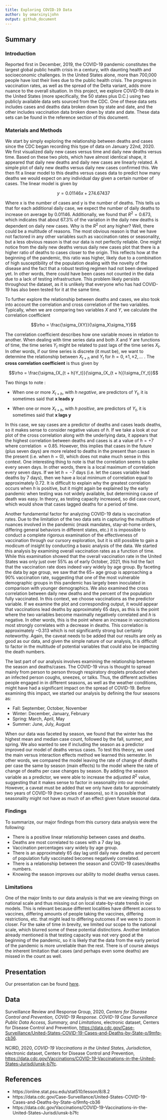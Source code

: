 ```yaml
---
title: Exploring COVID-19 Data
author: by omarxinyijohn
output: github_document
---
```


## Summary

### Introduction

Reported first in December, 2019, the COVID-19 pandemic constitutes the largest global public health crisis in a century, with daunting health and socioeconomic challenges. In the United States alone, more than 700,000 people have lost their lives due to the public health crisis. The progress in vaccination rates, as well as the spread of the Delta variant, adds more nuance to the overall situation. In this project, we explore COVID-19 data in the United States (more specifically, the 50 states plus D.C.) using two publicly available data sets sourced from the CDC. One of these data sets includes cases and deaths data broken down by state and date, and the other includes vaccination data broken down by state and date. These data sets can be found in the reference section of this document. 

### Materials and Methods

We start by simply exploring the relationship between deaths and cases since the CDC began recording this type of data on January 22nd, 2020. We first visualized daily new cases versus time and daily new deaths versus time. Based on these two plots, which have almost identical shape, it appeared that daily new deaths and daily new cases are linearly related. A simple plot of daily new deaths versus daily new cases confirmed this. We then fit a linear model to this deaths versus cases data to predict how many deaths we would expect on any individual day given a certain number of cases. The linear model is given by 

$$y = 0.01146x + 274.67437$$

Where x is the number of cases and y is the number of deaths. This tells us that for each additional daily case, we expect the number of daily deaths to increase on average by 0.01146. Additionally, we found that $R^2 = 0.673$, which indicates that about 67.3% of the variation in the daily new deaths is dependent on daily new cases. Why is the $R^2$ not any higher? Well, there could be a multitude of reasons. The most obvious reason is that we have not factored in any other variables such as vaccination rates or seasonality, but a less obvious reason is that our data is not perfectly reliable. One might notice from the daily new deaths versus daily new cases plot that there is a higher ratio of deaths to cases closer to the origin. This reflects how at the beginning of the pandemic, this ratio was higher, likely due to a combination of high susceptibility of the population dealing with the novelty of the disease and the fact that a robust testing regimen had not been developed yet. In other words, there could have been cases not counted in the data due to a lack of testing infrastructure. This problem likely persists throughout the dataset, as it is unlikely that everyone who has had COVID-19 has also been tested for it at the same time. 

To further explore the relationship between deaths and cases, we also took into account the correlation and cross correlation of the two variables. Typically, when we are comparing two variables $X$ and $Y$, we calculate the correlation coefficient

$$\rho = \frac{\sigma_{XY}}{\sigma_X\sigma_Y}$$ 

The correlation coefficient describes how one variable moves in relation to 
another. When dealing with time series data and both $X$ and $Y$ 
are functions of time, the time series $Y_t$ might be related to past lags of 
the time series $X_t$. In other words, if our time series is discrete 
(it must be), we want to determine the relationship between $X_{t + h}$ and
$Y_t$ for $h = 0, \pm 1, \pm 2, ...$ . The **cross correlation coefficient** is 
thus given by 

$$\rho = \frac{\sigma_{X_{t + h}Y_t}}{\sigma_{X_{t + h}}\sigma_{Y_t}}$$ 

Two things to note :

- When one or more $X_{t + h}$, with $h$ *negative*, are predictors of $Y_t$, 
it is sometimes said that **x leads y**

- When one or more $X_{t + h}$, with $h$ *positive*, are predictors of $Y_t$, 
it is sometimes said that **x lags y** 

In this case, we say cases are a predictor of deaths and cases leads deaths, so it makes sense to consider negative values of $h$. If we take a look at our plot of the cross correlation along with the underlying data, it appears that the highest correlation between deaths and cases is at a value of $h = +7$ where correlation $\approx 0.85$. However, this implies that cases in the future (plus seven days) are more related to deaths in the present than cases in the present (i.e. when $h = 0$), which does not make much sense in this context. One interesting thing to note is that the correlation seems to spike every seven days. In other words, there is a local maximum of correlation every seven days. If we let $h = -7$ days (i.e. let the cases variable lead deaths by 7 days), then we have a local minimum of correlation equal to approximately $0.72$. It is difficult to explain why the greatest correlation occurs when $h$ is positive, but it might again be explained by the early pandemic when testing was not widely available, but determining cause of death was easy. In theory, as testing capacity increased, so did case count, which would show that cases lagged deaths for a period of time. 

Another fundamental factor for analyzing COVID-19 data is vaccination rates. Due to the limitation of the two data sets in capturing the multitude of nuances involved in the pandemic (mask mandates, stay-at-home orders, differing general behaviors in different states, etc.) it is impossible to conduct a complete rigorous examination of the effectiveness of vaccination through our cursory exploration, but it is still possible to gain a modicum of insight by conducting a basic analysis of the data. We started this analysis by examining overall vaccination rates as a function of time. While this examination showed that the overall vaccination rate in the United States was only just over 55% as of early October, 2021, this hid the fact that the vaccination rate does indeed vary widely by age group. By faceting the data by age group, we saw that the 65+ age group is approaching a 90% vaccination rate, suggesting that one of the most vulnerable demographic groups in this pandemic has largely been inoculated in comparison with younger demographics. We also examined the cross correlation between daily new deaths and the percent of the population fully vaccinated. In this context, we choose vaccinations as the predictor variable. If we examine the plot and corresponding output, it would appear that vaccinations lead deaths by approximately 65 days, as this is the point where the two variables become maximally negatively correlated and $h$ is negative. In other words, this is the point where an increase in vaccinations most strongly correlates with a decrease in deaths. This correlation is approximately $-0.313$ which is not significantly strong but certainly noteworthy. Again, the caveat needs to be added that our results are only as good as our data, and given the simple nature of our analysis, it is difficult to factor in the multitude of potential variables that could also be impacting the death numbers. 

The last part of our analysis involves examining the relationship between the season and deaths/cases. The COVID-19 virus is thought to spread mainly from person to person through respiratory droplets produced when an infected person coughs, sneezes, or talks. Thus, the different activities people engaged in in different seasons, as well as the weather conditions, might have had a significant impact on the spread of COVID-19. Before examining this impact, we started our analysis by defining the four seasons as:

- Fall: September, October, November
- Winter: December, January, February
- Spring: March, April, May
- Summer: June, July, August
 
When our data was faceted by season, we found that the winter has the highest mean and median case count, followed by the fall, summer, and spring. We also wanted to see if including the season as a predictor improved our model of deaths versus cases. To test this theory, we used the main versus interaction effects method we learned this semester. In other words, we compared the model leaving the rate of change of deaths per case the same by season (main effects) to the model where the rate of change of deaths per case changes by season. By adding the season variable as a predictor, we were able to increase the adjusted $R^2$ value, suggesting that it makes sense to factor in seasonality into our model. However, a caveat must be added that we only have data for approximately two years of COVID-19 (two cycles of seasons), so it is possible that seasonality might not have as much of an effect given future seasonal data. 

### Findings

To summarize, our major findings from this cursory data analysis were the following:

- There is a positive linear relationship between cases and deaths.
- Deaths are most correlated to cases with a 7 day lag.
- Vaccination percentages vary widely by age group.
- There is an approximately 65 day lag until daily new deaths and percent
of population fully vaccinated becomes negatively correlated. 
- There is a relationship between the season and COVID-19 cases/deaths numbers.
- Knowing the season improves our ability to model deaths versus cases.

### Limitations

One of the major limits to our data analysis is that we are viewing things on national scale 
and thus missing out on local state-by-state trends in our models. This is relevant because
different localities have different access to vaccines, differing amounts of people taking the vaccines,
differing restrictions, etc. that might lead to differing outcomes if we were to zoom in closer. For the sake
of time in brevity, we limited our scope to the national scale, which blurred some of these potential distinctions.
Another limitation already mentioned is that testing capacity was not very good at the beginning of the pandemic, so it is
likely that the data from the early period of the pandemic is more unreliable than the rest. There is of course always
the inherent limitation that cases (and perhaps even some deaths) are missed in the count as well. 

## Presentation

Our presentation can be found [here](presentation/presentation.html).

## Data 

Surveillance Review and Response Group, 2020, *Centers for Disease Control and Prevention, COVID-19 Response. COVID-19 Case Surveillance Public Data Access, Summary, and Limitations*, electronic dataset, Centers for Disease Control and Prevention, <https://data.cdc.gov/Case-Surveillance/United-States-COVID-19-Cases-and-Deaths-by-State-o/9mfq-cb36>.

NCIRD, 2020, *COVID-19 Vaccinations in the United States, Jurisdiction*, electronic dataset, Centers for Disease Control and Prevention, <https://data.cdc.gov/Vaccinations/COVID-19-Vaccinations-in-the-United-States-Jurisdi/unsk-b7fc>.

## References

- https://online.stat.psu.edu/stat510/lesson/8/8.2
- https://data.cdc.gov/Case-Surveillance/United-States-COVID-19-Cases-and-Deaths-by-State-o/9mfq-cb36
- https://data.cdc.gov/Vaccinations/COVID-19-Vaccinations-in-the-United-States-Jurisdi/unsk-b7fc

